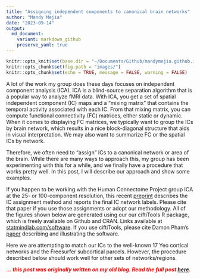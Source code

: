 ```yaml
---
title: "Assigning independent components to canonical brain networks"
author: "Mandy Mejia"
date: "2023-09-14"
output:
  md_document:
    variant: markdown_github
    preserve_yaml: true
---
```


```r
knitr::opts_knit$set(base.dir = "~/Documents/Github/mandymejia.github.io/", base.url = "/")
knitr::opts_chunk$set(fig.path = "images/")
knitr::opts_chunk$set(echo = TRUE, message = FALSE, warning = FALSE)
```


A lot of the work my group does these days focuses on independent component analysis (ICA). ICA is a blind-source separation algorithm that is a popular way to analyze fMRI data. With ICA, you get a set of spatial independent component (IC) maps and a “mixing matrix” that contains the temporal activity associated with each IC. From that mixing matrix, you can compute functional connectivity (FC) matrices, either static or dynamic. When it comes to displaying FC matrices, we typically want to group the ICs by brain network, which results in a nice block-diagonal structure that aids in visual interpretation. We may also want to summarize FC or the spatial ICs by network.

Therefore, we often need to “assign” ICs to a canonical network or area of the brain. While there are many ways to approach this, my group has been experimenting with this for a while, and we finally have a procedure that works pretty well. In this post, I will describe our approach and show some examples.

If you happen to be working with the Human Connectome Project group ICA at the 25- or 100-component resolution, this recent [preprint](https://arxiv.org/abs/2311.03791) describes the IC assignment method and reports the final IC network labels. Please cite that paper if you use those assignments or adopt our methodology. All of the figures shown below are generated using our our ciftiTools R package, which is freely available on Github and CRAN. Links available at [statmindlab.com/software](https://www.statmindlab.com/software). If you use ciftiTools, please cite Damon Pham's [paper](https://www.sciencedirect.com/science/article/pii/S1053811922000076) describing and illustrating the software.

Here we are attempting to match our ICs to the well-known 17 Yeo cortical networks and the Freesurfer subcortical parcels. However, the procedure described below should work well for other sets of networks/regions.

<span style="color:red"> ***... this post was originally written on my old blog.  Read the full post [here](https://mandymejia.wordpress.com/2023/09/14/assigning-independent-components-to-canonical-brain-networks/). *** </span>
